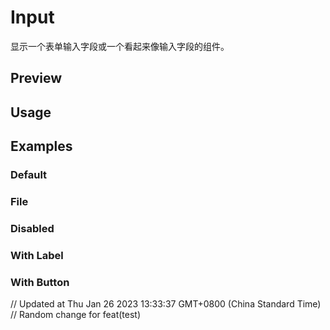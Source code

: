 

<Meta of={InputStories} />

# Input

显示一个表单输入字段或一个看起来像输入字段的组件。

## Preview

<Canvas of={InputStories.Default} />

<Controls />

## Usage



<Source code={importCode} language='ts' dark />
<Source code={usageCode} language='tsx' dark />

## Examples

### Default

<Canvas of={InputStories.Default} />

### File

<Canvas of={InputStories.File} />

### Disabled

<Canvas of={InputStories.Disabled} />

### With Label

<Canvas of={InputStories.WithLabel} />

### With Button

<Canvas of={InputStories.WithButton} />

// Updated at Thu Jan 26 2023 13:33:37 GMT+0800 (China Standard Time)
// Random change for feat(test)

